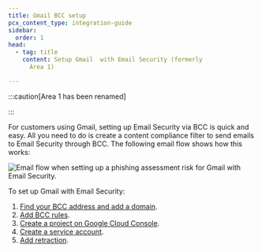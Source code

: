 ```yaml
---
title: Gmail BCC setup
pcx_content_type: integration-guide
sidebar:
  order: 1
head:
  - tag: title
    content: Setup Gmail  with Email Security (formerly
      Area 1)

---
```



:::caution[Area 1 has been renamed]

<Render file="rename-area1-to-ces" />

:::

For customers using Gmail, setting up Email Security via BCC is quick and easy. All you need to do is create a content compliance filter to send emails to Email Security through BCC. The following email flow shows how this works:

![Email flow when setting up a phishing assessment risk for Gmail with Email Security.](~/assets/images/email-security/deployment/api-setup/gmail/gmail-bcc-flow.png)

To set up Gmail with Email Security:

1. [Find your BCC address and add a domain](/email-security/deployment/api/setup/gsuite-bcc-setup/add-domain/).
2. [Add BCC rules](/email-security/deployment/api/setup/gsuite-bcc-setup/bcc-rules-to-area1/).
3. [Create a project on Google Cloud Console](/email-security/deployment/api/setup/gsuite-bcc-setup/create-project-gcp/).
4. [Create a service account](/email-security/deployment/api/setup/gsuite-bcc-setup/create-service-account/).
5. [Add retraction](/email-security/deployment/api/setup/gsuite-bcc-setup/add-retraction/).